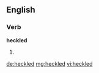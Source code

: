 ==English==

===Verb===
'''heckled'''

# {{past of|[[heckle]]}}

[[de:heckled]]
[[mg:heckled]]
[[vi:heckled]]
